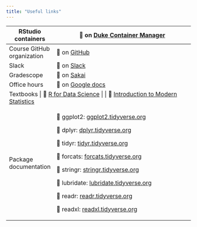 ```yaml
---
title: "Useful links"
---
```


+----------------------------+---------------------------------------------------------------------------------------------------------------------------+
| RStudio containers         | 🔗 on [Duke Container Manager](https://cmgr.oit.duke.edu/containers)                                                      |
+============================+===========================================================================================================================+
| Course GitHub organization | 🔗 on [GitHub](https://github.com/sta199-sp23-1)                                                                          |
+----------------------------+---------------------------------------------------------------------------------------------------------------------------+
| Slack                      | 🔗 on [Slack](https://sta199-sp23-001.slack.com)                                                                          |
+----------------------------+---------------------------------------------------------------------------------------------------------------------------+
| Gradescope                 | 🔗 on [Sakai](https://sakai.duke.edu/x/xwqBo2)                                                                            |
+----------------------------+---------------------------------------------------------------------------------------------------------------------------+
| Office hours               | 🔗 on [Google docs](https://docs.google.com/spreadsheets/d/16gf9dQ_41V628vKvFdS95JBOUKYSjuxJBo7OzPye-SI/edit?usp=sharing) |
+----------------------------+---------------------------------------------------------------------------------------------------------------------------+
| Textbooks                   | 🔗 [R for Data Science](https://r4ds.hadley.nz/)                                                                          |
|                            |                                                                                                                           |
|                            | 🔗 [Introduction to Modern Statistics](https://openintro-ims.netlify.app/)                                                |
+----------------------------+---------------------------------------------------------------------------------------------------------------------------+
| Package documentation      | 🔗 ggplot2: [ggplot2.tidyverse.org](https://ggplot2.tidyverse.org/)                                                       |
|                            |                                                                                                                           |
|                            | 🔗 dplyr: [dplyr.tidyverse.org](https://dplyr.tidyverse.org/)                                                             |
|                            |                                                                                                                           |
|                            | 🔗 tidyr: [tidyr.tidyverse.org](https://tidyr.tidyverse.org/)                                                             |
|                            |                                                                                                                           |
|                            | 🔗 forcats: [forcats.tidyverse.org](https://forcats.tidyverse.org/)                                                       |
|                            |                                                                                                                           |
|                            | 🔗 stringr: [stringr.tidyverse.org](https://stringr.tidyverse.org/)                                                       |
|                            |                                                                                                                           |
|                            | 🔗 lubridate: [lubridate.tidyverse.org](https://lubridate.tidyverse.org/)                                                 |
|                            |                                                                                                                           |
|                            | 🔗 readr: [readr.tidyverse.org](https://readr.tidyverse.org/)                                                             |
|                            |                                                                                                                           |
|                            | 🔗 readxl: [readxl.tidyverse.org](https://readxl.tidyverse.org/)                                                          |
+----------------------------+---------------------------------------------------------------------------------------------------------------------------+
